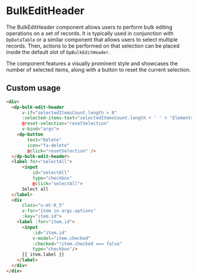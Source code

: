 
<Meta
    title="Components/BulkEditHeader"
    component={DpBulkEditHeader}
/>

# BulkEditHeader

The BulkEditHeader component allows users to perform bulk editing operations on a set of records. It is typically used in conjunction with `DpDataTable` or a similar component that allows users to select multiple records. Then, actions to be performed on that selection can be placed inside the default slot of `DpBulkEditHeader`.

The component features a visually prominent style and showcases the number of selected items, along with a button to reset the current selection.

## Custom usage

```html
<div>
  <dp-bulk-edit-header
      v-if="selectedItemsCount.length > 0"
      :selected-items-text="selectedItemsCount.length + ' ' + 'Elements selected'"
      @reset-selection="resetSelection"
      v-bind="args">
    <dp-button
        text="Delete"
        icon="fa-delete"
        @click="resetSelection" />
  </dp-bulk-edit-header>
  <label for="selectAll">
      <input
          id="selectAll"
          type="checkbox"
          @click="selectAll">
      Select all
  </label>
  <div
      class="u-mt-0_5"
      v-for="item in args.options"
      :key="item.id">
    <label :for="item.id">
      <input
          :id="item.id"
          v-model="item.checked"
          :checked="!item.checked === false"
          type="checkbox"/>
      {{ item.label }}
    </label>
  </div>
</div>
```
